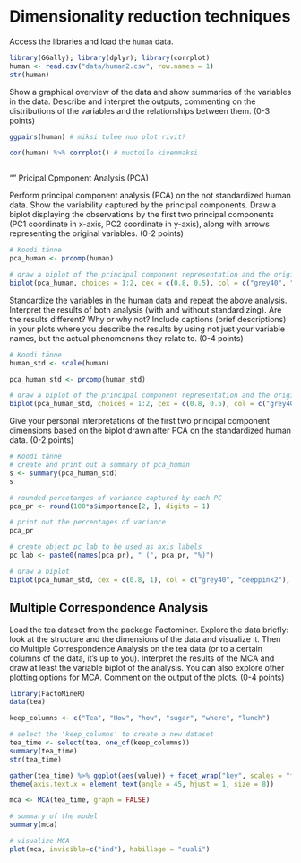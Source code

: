 # Dimensionality reduction techniques

Access the libraries and load the `human` data.
```r
library(GGally); library(dplyr); library(corrplot)
human <- read.csv("data/human2.csv", row.names = 1)
str(human)
```


Show a graphical overview of the data and show summaries of the variables in the data. Describe and interpret the outputs, commenting on the distributions of the variables and the relationships between them. (0-3 points)
```r
ggpairs(human) # miksi tulee nuo plot rivit?
```

```r
cor(human) %>% corrplot() # muotoile kivemmaksi
```

```r

```

"" Pricipal Cpmponent Analysis (PCA)

Perform principal component analysis (PCA) on the not standardized human data. Show the variability captured by the principal components. Draw a biplot displaying the observations by the first two principal components (PC1 coordinate in x-axis, PC2 coordinate in y-axis), along with arrows representing the original variables. (0-2 points)
```r
# Koodi tänne
pca_human <- prcomp(human)

# draw a biplot of the principal component representation and the original variables
biplot(pca_human, choices = 1:2, cex = c(0.8, 0.5), col = c("grey40", "deeppink2"))
```


Standardize the variables in the human data and repeat the above analysis. Interpret the results of both analysis (with and without standardizing). Are the results different? Why or why not? Include captions (brief descriptions) in your plots where you describe the results by using not just your variable names, but the actual phenomenons they relate to. (0-4 points)
```r
# Koodi tänne
human_std <- scale(human)

pca_human_std <- prcomp(human_std)

# draw a biplot of the principal component representation and the original variables
biplot(pca_human_std, choices = 1:2, cex = c(0.8, 0.5), col = c("grey40", "deeppink2"))
```


Give your personal interpretations of the first two principal component dimensions based on the biplot drawn after PCA on the standardized human data. (0-2 points)
```r
# Koodi tänne
# create and print out a summary of pca_human
s <- summary(pca_human_std)
s

# rounded percetanges of variance captured by each PC
pca_pr <- round(100*s$importance[2, ], digits = 1)

# print out the percentages of variance
pca_pr

# create object pc_lab to be used as axis labels
pc_lab <- paste0(names(pca_pr), " (", pca_pr, "%)")

# draw a biplot
biplot(pca_human_std, cex = c(0.8, 1), col = c("grey40", "deeppink2"), xlab = pc_lab[1], ylab = pc_lab[2])
```

## Multiple Correspondence Analysis

Load the tea dataset from the package Factominer. Explore the data briefly: look at the structure and the dimensions of the data and visualize it. Then do Multiple Correspondence Analysis on the tea data (or to a certain columns of the data, it’s up to you). Interpret the results of the MCA and draw at least the variable biplot of the analysis. You can also explore other plotting options for MCA. Comment on the output of the plots. (0-4 points)
```r
library(FactoMineR)
data(tea)
```

```r
keep_columns <- c("Tea", "How", "how", "sugar", "where", "lunch")

# select the 'keep_columns' to create a new dataset
tea_time <- select(tea, one_of(keep_columns))
summary(tea_time)
str(tea_time)

gather(tea_time) %>% ggplot(aes(value)) + facet_wrap("key", scales = "free") + geom_bar()
theme(axis.text.x = element_text(angle = 45, hjust = 1, size = 8))
```


```r
mca <- MCA(tea_time, graph = FALSE)

# summary of the model
summary(mca)

# visualize MCA
plot(mca, invisible=c("ind"), habillage = "quali")
```


